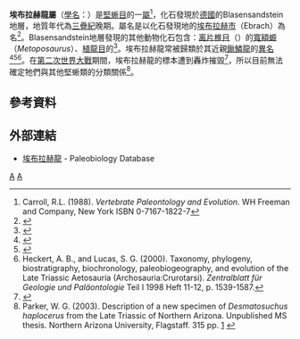 {{Automatic Taxobox
| taxon = Ebrachosaurus
| authority = Kuhn, 1936
| fossil_range = {{fossil_range|晚三叠世}}
| type_species = '''埃布拉赫龍<br>''Ebrachosaurus singularis'''''
| type_species_authority = Kuhn, 1936 
}}

'''埃布拉赫龍屬'''（[[學名|學名]]：{{lang|la|''Ebrachosaurus''}}）是[[堅蜥目|堅蜥目]]的一[[屬|屬]]<ref>Carroll, R.L. (1988). ''Vertebrate Paleontology and Evolution''. WH Freeman and Company, New York ISBN 0-7167-1822-7</ref>，化石發現於[[德國|德國]]的Blasensandstein地層，地質年代為[[三疊紀|三疊紀]]晚期。屬名是以化石發現地的[[埃布拉赫市|埃布拉赫市]]（Ebrach）為名<ref>{{cite journal | last1 = Kuhn | first1 = O. | year = 1936 | title = Weitere Parasuchier und Labyrinthodonten aus dem Blasensandstein des mittleren Keuper von Ebrach | url = | journal = Palaeontographica | volume = 83 | issue = | pages = 61–98 }}</ref>。Blasensandstein地層發現的其他動物化石包含：[[离片椎目|离片椎目]]（{{lang|la|Temnospondyli}}）的[[寬額螈|寬額螈]]（''Metoposaurus''）、[[植龍目|植龍目]]的{{lang|la|''Francosuchus''}}<ref>{{cite journal | doi = 10.1016/j.jsames.2005.04.002 | last1 = Langer | first1 = M. C. | year = 2005 | title = Studies on continental Late Triassic tetrapod biochronology. II. The Ischigualastian and a Carnian global correlation | url = | journal = Journal of South American Earth Sciences | volume = 19 | issue = 2| pages = 219–239 }}</ref>。埃布拉赫龍常被歸類於其近親[[鍬鱗龍|鍬鱗龍]]的[[異名|異名]]<ref>{{cite journal | last1 = Benton | first1 = M.J. | last2 = Walker | first2 = A.D. | year = 1985 | title = Palaeoecology, taphonomy, and dating of Permo-Triassic reptiles from Elgin, north-east Scotland | url = | journal = [[Palaeontology_(journal)|Palaeontology]] | volume = 28 | issue = | pages = 207–234 }}</ref><ref>{{cite journal | doi = 10.1080/02724634.1999.10011122 | last1 = Heckert | first1 = A. B. | last2 = Lucas | first2 = S. G. | year = 1999 | title = A new aetosaur (Reptilia: Archosauria) from the Upper Triassic of Texas and the phylogeny of aetosaurs | url = | journal = [[Journal_of_Vertebrate_Paleontology|Journal of Vertebrate Paleontology]] | volume = 19 | issue = 1| pages = 50–68 }}</ref><ref>Heckert, A. B., and Lucas, S. G. (2000). Taxonomy, phylogeny, biostratigraphy, biochronology, paleobiogeography, and evolution of the Late Triassic Aetosauria (Archosauria:Crurotarsi). ''Zentralblatt für Geologie und Paläontologie'' Teil I 1998 Heft 11-12, p. 1539-1587.</ref>。在[[第二次世界大戰|第二次世界大戰]]期間，埃布拉赫龍的標本遭到轟炸摧毀<ref>{{cite journal | last1 = Lucas | first1 = S. G. | year = 2007 | title = Global Triassic tetrapod biostratigraphy and biochronology: 2007 status | url = | journal = New Mexico Museum of Natural History and Science Bulletin | volume = 41 | issue = | pages = 229–240 }}</ref>，所以目前無法確定牠們與其他堅蜥類的分類關係<ref>Parker, W. G. (2003). Description of a new specimen of ''Desmatosuchus haplocerus'' from the Late Triassic of Northern Arizona. Unpublished MS thesis. Northern Arizona University, Flagstaff. 315 pp. [http://www.miketaylor.org.uk/dino/nm/Parker2003-thesis-chapter8.pdf] {{Wayback|url=http://www.miketaylor.org.uk/dino/nm/Parker2003-thesis-chapter8.pdf |date=20201129224246 }}</ref>。 

==參考資料==
{{Reflist}}

==外部連結==
*[http://paleodb.org/cgi-bin/bridge.pl?action=checkTaxonInfo&taxon_no=38270&is_real_user=1 埃布拉赫龍] {{Wayback|url=http://paleodb.org/cgi-bin/bridge.pl?action=checkTaxonInfo&taxon_no=38270&is_real_user=1 |date=20121012164308 }} - Paleobiology Database
{{Taxonbar}}
[[Category:堅蜥目|A]]
[[Category:_1936年描述的分类群|A]]